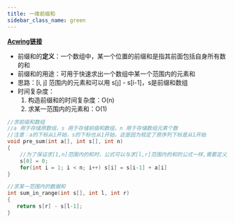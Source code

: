 ```yaml
---
title: 一维前缀和
sidebar_class_name: green
---
```



[**Acwing链接**](https://www.acwing.com/activity/content/problem/content/829/)

+ 前缀和的**定义**：一个数组中，某一个位置的前缀和是指其前面包括自身所有数的和
+ 前缀和的用途：可用于快速求出一个数组中某一个范围内的元素和
+ 思路：[i, j] 范围内的元素和可以用 s[j] - s[i-1]，s是前缀和数组
+ 时间复杂度：
    1. 构造前缀和的时间复杂度：O(n)
    2. 求某一范围内的元素和：O(1)

<Tabs>
<TabItem value="求前缀和" label="求前缀和" default>

```cpp
//求前缀和数组
//a 用于存储原数组，s 用于存储前缀和数组，n 用于存储数组元素个数
//注意：a的下标从1开始，s的下标也从1开始，这是因为规定了原序列下标是从1开始
void pre_sum(int a[], int s[], int n)
{
    //为了保证求[1,n]范围内的和时，公式可以与求[l,r]范围内的和的公式一样,需要定义s[0] = 0
    s[0] = 0;
    for(int i = 1; i < n; i++) s[i] = s[i-1] + a[i] 
}
```
</TabItem>
<TabItem value="求某一范围内的元素和" label="求某一范围内的元素和">

```cpp
//求某一范围内的数据和
int sum_in_range(int s[], int l, int r)
{
   return s[r] - s[l-1]; 
}
```

</TabItem>
</Tabs>